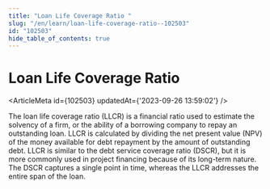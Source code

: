 ```yaml
---
title: "Loan Life Coverage Ratio "
slug: "/en/learn/loan-life-coverage-ratio--102503"
id: "102503"
hide_table_of_contents: true
---
```



# Loan Life Coverage Ratio 

<ArticleMeta id={102503} updatedAt={'2023-09-26 13:59:02'} />
<div className='border-solid border-b border-t-0 my-4 border-[var(--ifm-color-gray-300)]' />

The loan life coverage ratio (LLCR) is a financial ratio used to estimate the solvency of a firm, or the ability of a borrowing company to repay an outstanding loan. LLCR is calculated by dividing the net present value (NPV) of the money available for debt repayment by the amount of outstanding debt. LLCR is similar to the debt service coverage ratio (DSCR), but it is more commonly used in project financing because of its long-term nature. The DSCR captures a single point in time, whereas the LLCR addresses the entire span of the loan.
